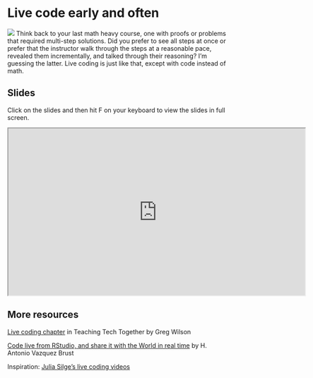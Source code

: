 # Live code early and often {#livecode}

![](images/icons8-mouse-pointer-100.png){.cover} Think back to your last math heavy course, one with proofs or problems that required multi-step solutions.
Did you prefer to see all steps at once or prefer that the instructor walk through the steps at a reasonable pace, revealed them incrementally, and talked through their reasoning?
I'm guessing the latter.
Live coding is just like that, except with code instead of math.

## Slides

Click on the slides and then hit F on your keyboard to view the slides in full screen.

```{=html}
<iframe src="https://rstudio-education.github.io/wtf-teach-rstudio-global/materials/02-dayone/02-dayone.html" width="672px" height="379px" allowfullscreen>
</iframe>
```
## More resources

::: {.reading}
[Live coding chapter](https://teachtogether.tech/en/index.html#s:performance-live) in Teaching Tech Together by Greg Wilson
:::

::: {.reading}
[Code live from RStudio, and share it with the World in real time](https://bitsandbricks.github.io/post/code-live-from-rstudio-and-share-it-with-the-world-in-real-time/) by H.
Antonio Vazquez Brust
:::

::: {.video}
Inspiration: [Julia Silge's live coding videos](https://www.youtube.com/channel/UCTTBgWyJl2HrrhQOOc710kA)
:::
